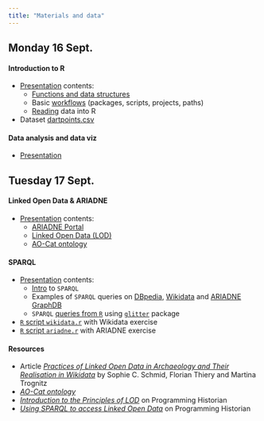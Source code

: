 ```yaml
---
title: "Materials and data"
---
```


## Monday 16 Sept.

#### Introduction to R

- [Presentation](/intro2r/index.qmd) contents:
    - [Functions and data structures](/intro2r/index.qmd#/functions-and-syntax)
    - Basic [workflows](/intro2r/index.qmd#/workflow-1) (packages, scripts, projects, paths)
    - [Reading](/intro2r/index.qmd#/loading-data) data into R
- Dataset [dartpoints.csv](/data/dartpoints.csv)

#### Data analysis and data viz

- [Presentation](/dataviz/index.qmd)


## Tuesday 17 Sept.

#### Linked Open Data & ARIADNE

- [Presentation](/ariadne/index.qmd) contents: 
    - [ARIADNE Portal](/ariadne/index.qmd#/ariadne)
    - [Linked Open Data (LOD)](/ariadne/index.qmd#/linked-open-data)
    - [AO-Cat ontology](ariadne/index.qmd#/ao-cat-ontology)

#### SPARQL 

- [Presentation](/sparql/index.qmd) contents:
    - [Intro](/sparql/index.qmd#/introduction-to-sparql) to `SPARQL`
    - Examples of `SPARQL` queries on [DBpedia](/sparql/index.qmd#/dbpedia-virtuoso-query-service), [Wikidata](/sparql/index.qmd#/wikidata-query-service) and [ARIADNE GraphDB](/sparql/index.qmd#/ariadne-knowledge-base)
    - `SPARQL` [queries from `R`](/sparql/index.qmd#/sparql-queries-in-r) using [`glitter`](/sparql/index.qmd#/glitter-1) package
- [`R` script `wikidata.r`](/sparql/wikidata.r) with Wikidata exercise
- [`R` script `ariadne.r`](/sparql/ariadne.r) with ARIADNE exercise

#### Resources 

- Article [*Practices of Linked Open Data in Archaeology and Their Realisation in Wikidata*](https://doi.org/10.3390/digital2030019) by Sophie C. Schmid, Florian Thiery and Martina Trognitz
- [*AO-Cat ontology*](https://zenodo.org/doi/10.5281/zenodo.7818374)
- [*Introduction to the Principles of LOD*](https://doi.org/10.46430/phen0068) on Programming Historian
- [*Using SPARQL to access Linked Open Data*](https://doi.org/10.46430/phen0047) on Programming Historian


<!-- ## Wednesday 18 Sept.


## Thursday 19 Sept.


## Friday 20 Sept. -->
